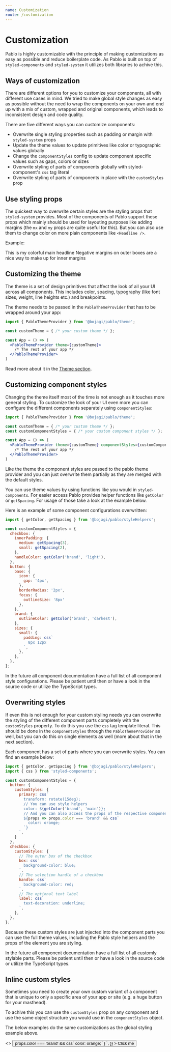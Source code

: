 ```yaml
---
name: Customization
route: /customization
---
```



# Customization

Pablo is highly customizable with the principle of making customizations as easy as possible and 
reduce boilerplate code. As Pablo is built on top of `styled-components` and `styled-system` it
utilizes both libraries to achive this.

## Ways of customization

There are different options for you to customize your components, all with different use cases
in mind. We tried to make global style changes as easy as possible without the need to wrap the
components on your own and end up with a mix of custom, wrapped and original components, which leads
to inconsistent design and code quality.

There are five different ways you can customize components:

* Overwrite single styling properties such as padding or margin with `styled-system` props
* Update the theme values to update primitives like color or typographic values globally
* Change the `componentStyles` config to update component specific values such as gaps, colors or sizes
* Overwrite styling of parts of components globally with styled-component's `css` tag literal
* Overwrite styling of parts of components in place with the `customStyles` prop

## Use styling props

The quickest way to overwrite certain styles are the styling props that `styled-system` provides.
Most of the components of Pablo support these props which mainly should be used for layouting purposes
like adding margins (the `mx` and `my` props are quite useful for this). But you can also use
them to change color on more plain components like `<Headline />`. 

Example:

<Playground>
  <Headline mb={9} textColor="brand.main">This is my colorful main headline</Headline>
  <Paragraph>Negative margins on outer boxes are a nice way to make up for inner margins</Paragraph>
  <Box display="flex" mx={-2}>
    <Avatar mx={2} src="https://bojagi.io/static/jm-a00804c651028a5a7aef34fc7718af46.jpg" />
    <Avatar mx={2} src="https://bojagi.io/static/sm-645d391052b195f495445a27f34c283e.jpg" />
    <Avatar mx={2} src="https://bojagi.io/static/sj-8caf8cfb656b71464fe1b15c9f6f44fd.jpg" />
  </Box>
</Playground>

## Customizing the theme

The theme is a set of design primitives that affect the look of all your UI across all components.
This includes color, spacing, typography (like font sizes, weight, line heights etc.) and breakpoints.

The theme needs to be passed in the `PabloThemeProvider` that has to be wrapped around your app:

```jsx
import { PabloThemeProvider } from '@bojagi/pablo/theme';

const customTheme = { /* your custom theme */ };

const App = () => (
  <PabloThemeProvider theme={customTheme}>
    /* The rest of your app */
  </PabloThemeProvider>
)
```

Read more about it in the [Theme section](/theme).

## Customizing component styles 

Changing the theme itself most of the time is not enough as it touches more general styling. To
customize the look of your UI even more you can configure the different components separately using
`componentStyles`:

```jsx
import { PabloThemeProvider } from '@bojagi/pablo/theme';

const customTheme = { /* your custom theme */ };
const customComponentStyles = { /* your custom component styles */ };

const App = () => (
  <PabloThemeProvider theme={customTheme} componentStyles={customComponentStyles}>
    /* The rest of your app */
  </PabloThemeProvider>
)
```

Like the theme the component styles are passed to the pablo theme provider and you can just overwrite
them partially as they are merged with the default styles.

You can use theme values by using functions like you would in `styled-components`. For easier access
Pablo provides helper functions like `getColor` or `getSpacing`. For usage of those take a look at the
example below.

Here is an example of some component configurations overwritten:

```js
import { getColor, getSpacing } from '@bojagi/pablo/styleHelpers';

const customComponentStyles = { 
  checkbox: {
    innerPadding: {
      medium: getSpacing(3),
      small: getSpacing(2),
    },
    handleColor: getColor('brand', 'light'),
  },
  button: {
    base: {
      icon: {
        gap: '4px',
      },
      borderRadius: '2px',
      focus: {
        outlineSize: '8px'
      },
    },
    brand: {
      outlineColor: getColor('brand', 'darkest'),
    },
    sizes: {
      small: {
        padding: css`
          8px 12px
        `,
      },
    },
  },
};
```

In the future all component documentation have a full list of all component style configurations.
Please be patient until then or have a look in the source code or utilize the TypeScript types.

## Overwriting styles 

If even this is not enough for your custom styling needs you can overwrite the styling of
the different component parts completely with the `customStyles` property. To do this you use the 
`css` tag template literal. This should be done in the `componentStyles` through the
`PabloThemeProvider` as well, but you can do this on single elements as well (more about that in the next section).

Each component has a set of parts where you can overwrite styles. You can find an example below:

```js
import { getColor, getSpacing } from '@bojagi/pablo/styleHelpers';
import { css } from 'styled-components';

const customComponentStyles = { 
  button: {
    customStyles: {
      primary: css`
        transform: rotate(15deg);
        // You can use style helpers
        color: ${getColor('brand', 'main')};
        // And you can also access the props of the respective component parts
        ${props => props.color === 'brand' && css`
          color: orange;
        `}
      `,
    }
  },
  checkbox: {
    customStyles: {
      // The outer box of the checkbox
      box: css`
        background-color: blue;
      `,
      // The selection handle of a checkbox
      handle: css`
        background-color: red;
      `,
      // The optional text label
      label: css`
        text-decoration: underline;
      `,
    },
  },
};
```

Because these custom styles are just injected into the component parts you can use the full
theme values, including the Pablo style helpers and the props of the element you are styling.

In the future all component documentation have a full list of all customly stylable parts.
Please be patient until then or have a look in the source code or utilize the TypeScript types.

## Inline custom styles

Sometimes you need to create your own custom variant of a component that is unique to only a specific
area of your app or site (e.g. a huge button for your masthead).

To achive this you can use the `customStyles` prop on any component and use the same object structure
you would use in the `componentStyles` object.

The below examples do the same customizations as the global styling example above.

<Playground>
  <>
    <Checkbox
      checked
      customStyles={{
        // The outer box of the checkbox
        box: css`
          background-color: blue;
        `,
        // The selection handle of a checkbox
        handle: css`
          background-color: red;
        `,
        // The optional text label
        label: css`
          text-decoration: underline;
        `,
      }}
      label="Pizza"
    />
    <Button
      mt={6}
      customStyles={{
        primary: css`
          transform: rotate(15deg);
          // You can use style helpers
          color: ${getColor('brand', 'main')};
          // And you can also access the props of the respective component parts
          ${props => props.color === 'brand' && css`
            color: orange;
          `}
        `,
      }}
    >
      Click me
    </Button>
  </>
</Playground>

